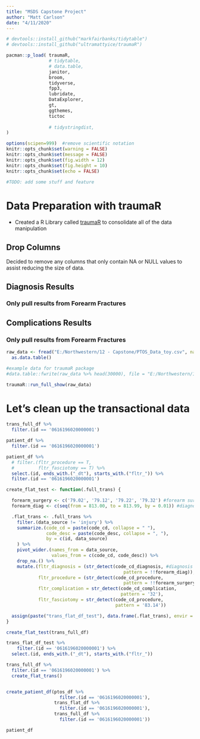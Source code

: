 ```yaml
---
title: "MSDS Capstone Project"
author: "Matt Carlson"
date: "4/11/2020"
---
```


```r

# devtools::install_github("markfairbanks/tidytable")
# devtools::install_github("ultramattyice/traumaR")

pacman::p_load( traumaR,
                # tidytable, 
                # data.table, 
                janitor, 
                broom, 
                tidyverse, 
                fpp3, 
                lubridate, 
                DataExplorer, 
                gt, 
                ggthemes,
                tictoc 
                 
                # tidystringdist, 
)

options(scipen=999)  #remove scientific notation
knitr::opts_chunk$set(warning = FALSE)
knitr::opts_chunk$set(message = FALSE)
knitr::opts_chunk$set(fig.width = 12)
knitr::opts_chunk$set(fig.height = 10)
knitr::opts_chunk$set(echo = FALSE)

#TODO: add some stuff and feature  


```

# Data Preparation with traumaR
* Created a R Library called [traumaR](https://github.com/ultramattyice/traumaR) to consolidate all of the data manipulation 


## Drop Columns
Decided to remove any columns that only contain NA or NULL values to assist reducing the size of data. 

## Diagnosis Results
### Only pull results from Forearm Fractures


## Complications Results
### Only pull results from Forearm Fractures


```r

raw_data <- fread("E:/Northwestern/12 - Capstone/PTOS_Data_toy.csv", na.strings = c("<unk>", "", "<n/a>")) %>%  
  as.data.table() 

#example data for traumaR package
#data.table::fwrite(raw_data %>% head(30000), file = "E:/Northwestern/12 - Capstone/PTOS_Toy.csv")

traumaR::run_full_show(raw_data)

```

# Let's clean up the transactional data

```r

trans_full_df %>% 
  filter.(id == '0616196020000001')

patient_df %>% 
  filter.(id == '0616196020000001')

```



```r
patient_df %>% 
  # filter.(fltr_procedure == T, 
  #         fltr_fasciotomy == T) %>%  
  select.(id, ends_with.("_dt"), starts_with.("fltr_")) %>% 
  filter.(id == '0616196020000001') 

```

```r
create_flat_test <- function(.full_trans) {

  forearm_surgery <- c('79.02', '79.12', '79.22', '79.32') #forearm surgery
  forearm_diag <- c(seq(from = 813.00, to = 813.99, by = 0.01)) #diagnosis for forearm fx

  .flat_trans <- .full_trans %>%
    filter.(data_source != 'injury') %>%
    summarize.(code_cd = paste(code_cd, collapse = " "),
               code_desc = paste(code_desc, collapse = ", "),
               by = c(id, data_source)
    ) %>%
    pivot_wider.(names_from = data_source,
                 values_from = c(code_cd, code_desc)) %>%
    drop_na.() %>%
    mutate.(fltr_diagnosis = (str_detect(code_cd_diagnosis, #diagnosis for forearm fx
                                            pattern = !!forearm_diag)),
            fltr_procedure = (str_detect(code_cd_procedure,
                                            pattern = !!forearm_surgery)),#forearm surgery
            fltr_complication = str_detect(code_cd_complication,
                                           pattern = '32'),
            fltr_fasciotomy = str_detect(code_cd_procedure,
                                         pattern = '83.14'))

  assign(paste("trans_flat_df_test"), data.frame(.flat_trans), envir = .GlobalEnv)
}

create_flat_test(trans_full_df)

trans_flat_df_test %>% 
    filter.(id == '0616196020000001') %>% 
  select.(id, ends_with.("_dt"), starts_with.("fltr_")) 


```





```r
trans_full_df %>% 
  filter.(id == '0616196020000001') %>% 
  create_flat_trans()


create_patient_df(ptos_df %>% 
                    filter.(id == '0616196020000001'), 
                  trans_flat_df %>%
                    filter.(id == '0616196020000001'), 
                  trans_full_df %>% 
                    filter.(id == '0616196020000001'))

patient_df
```





